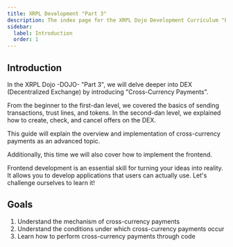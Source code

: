 ```yaml
---
title: XRPL Development "Part 3"
description: The index page for the XRPL Dojo Development Curriculum "Part 3"
sidebar:
  label: Introduction
  order: 1
---
```


## Introduction

In the XRPL Dojo -DOJO- "Part 3", we will delve deeper into DEX (Decentralized Exchange) by introducing "Cross-Currency Payments".

From the beginner to the first-dan level, we covered the basics of sending transactions, trust lines, and tokens. In the second-dan level, we explained how to create, check, and cancel offers on the DEX.

This guide will explain the overview and implementation of cross-currency payments as an advanced topic.

Additionally, this time we will also cover how to implement the frontend.

Frontend development is an essential skill for turning your ideas into reality. It allows you to develop applications that users can actually use. Let's challenge ourselves to learn it!

## Goals

1. Understand the mechanism of cross-currency payments
2. Understand the conditions under which cross-currency payments occur
3. Learn how to perform cross-currency payments through code